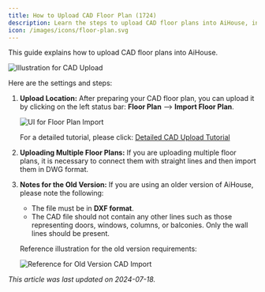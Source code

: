 ```yaml
---
title: How to Upload CAD Floor Plan (1724)
description: Learn the steps to upload CAD floor plans into AiHouse, including upload location, tips for multiple floor plans, and specific requirements for older versions (DXF format).
icon: /images/icons/floor-plan.svg
---
```


This guide explains how to upload CAD floor plans into AiHouse.

![Illustration for CAD Upload](https://ai-study1.3vjia.com/aihouse-web/85efcc63-f2f5-4967-9c88-a6ea2a842e65.png)

Here are the settings and steps:

1.  **Upload Location:**
    After preparing your CAD floor plan, you can upload it by clicking on the left status bar: **Floor Plan** --> **Import Floor Plan**.

    ![UI for Floor Plan Import](https://ai-study1.3vjia.com/aihouse-web/d9330142-915c-4cec-b75a-0c866e466d0e.png)

    For a detailed tutorial, please click: [Detailed CAD Upload Tutorial](https://www.aihouse.com/global/study/detail/643)

2.  **Uploading Multiple Floor Plans:**
    If you are uploading multiple floor plans, it is necessary to connect them with straight lines and then import them in DWG format.

3.  **Notes for the Old Version:**
    If you are using an older version of AiHouse, please note the following:
    *   The file must be in **DXF format**.
    *   The CAD file should not contain any other lines such as those representing doors, windows, columns, or balconies. Only the wall lines should be present.

    Reference illustration for the old version requirements:

    ![Reference for Old Version CAD Import](https://3vj-study.3vjia.com/3vj-study/img/teachvideo/da2d7e8bf5ef4e26a576ad44f675b9b0.png)

*This article was last updated on 2024-07-18.*

